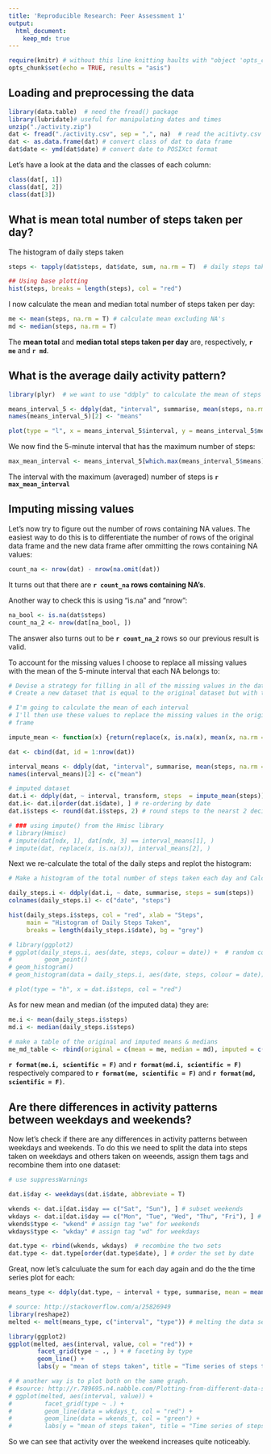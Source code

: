 ```yaml
---
title: 'Reproducible Research: Peer Assessment 1'
output:
  html_document:
    keep_md: true
---
```


```r
require(knitr) # without this line knitting haults with "object 'opts_chunk' not found"
opts_chunk$set(echo = TRUE, results = "asis")
```

## Loading and preprocessing the data

```r
library(data.table)  # need the fread() package
library(lubridate)# useful for manipulating dates and times
unzip("./activity.zip")
dat <- fread("./activity.csv", sep = ",", na)  # read the acitivty.csv file
dat <- as.data.frame(dat) # convert class of dat to data frame
dat$date <- ymd(dat$date) # convert date to POSIXct format
```

Let's have a look at the data and the classes of each column:

```r
class(dat[, 1])
class(dat[, 2])
class(dat[3])
```

## What is mean total number of steps taken per day?

The histogram of daily steps taken
```r
steps <- tapply(dat$steps, dat$date, sum, na.rm = T)  # daily steps taken

## Using base plotting
hist(steps, breaks = length(steps), col = "red")
```

I now calculate the mean and median total number of steps taken per day:
```r
me <- mean(steps, na.rm = T) # calculate mean excluding NA's
md <- median(steps, na.rm = T)
```
The **mean total** and **median total** **steps taken per day** are, respectively, **`r me`** and **`r md`**.


## What is the average daily activity pattern?

```r
library(plyr)  # we want to use "ddply" to calculate the mean of steps for a specific interval for all days 

means_interval_5 <- ddply(dat, "interval", summarise, mean(steps, na.rm = T))
names(means_interval_5)[2] <- "means"

plot(type = "l", x = means_interval_5$interval, y = means_interval_5$means, xlab = "5 minute intervals", ylab = "mean of steps per interval per day", main = "Time series of number of steps taken", col = "red", lwd = 1.5)
```

We now find the 5-minute interval that has the maximum number of steps:
```r
max_mean_interval <- means_interval_5[which.max(means_interval_5$means), ]$interval
```
The interval with the maximum (averaged) number of steps is **`r max_mean_interval`**

## Imputing missing values

Let's now try to figure out the number of rows containing NA values.
The easiest way to do this is  to differentiate the number of rows of the original data frame and the new data frame after ommitting the rows containing NA values:
```r
count_na <- nrow(dat) - nrow(na.omit(dat))
```
It turns out that there are **`r count_na` rows containing NA's**.

Another way to check this is using "is.na" and "nrow":
```r
na_bool <- is.na(dat$steps)
count_na_2 <- nrow(dat[na_bool, ])
```
The answer also turns out to be **`r count_na_2`** rows so our previous result is valid.

To account for the missing values I choose to replace all missing values with the mean of the 5-minute interval that each NA belongs to:
```r
# Devise a strategy for filling in all of the missing values in the dataset. The strategy does not need to be sophisticated. For example, you could use the mean/median for that day, or the mean for that 5-minute interval, etc.
# Create a new dataset that is equal to the original dataset but with the missing data filled in.

# I'm going to calculate the mean of each interval
# I'll then use these values to replace the missing values in the original data 
# frame

impute_mean <- function(x) {return(replace(x, is.na(x), mean(x, na.rm = TRUE)))}

dat <- cbind(dat, id = 1:nrow(dat))

interval_means <- ddply(dat, "interval", summarise, mean(steps, na.rm = T))
names(interval_means)[2] <- c("mean")

# imputed dataset
dat.i <- ddply(dat, ~ interval, transform, steps  = impute_mean(steps))
dat.i<- dat.i[order(dat.i$date), ] # re-ordering by date
dat.i$steps <- round(dat.i$steps, 2) # round steps to the nearst 2 decimals

# ### using impute() from the Hmisc library
# library(Hmisc)
# impute(dat[ndx, 1], dat[ndx, 3] == interval_means[1], )
# impute(dat, replace(x, is.na(x)), interval_means[2], )

```

Next we re-calculate the total of the daily steps and replot the histogram:
```r
# Make a histogram of the total number of steps taken each day and Calculate and report the mean and median total number of steps taken per day. Do these values differ from the estimates from the first part of the assignment? What is the impact of imputing missing data on the estimates of the total daily number of steps?

daily_steps.i <- ddply(dat.i, ~ date, summarise, steps = sum(steps))
colnames(daily_steps.i) <- c("date", "steps")

hist(daily_steps.i$steps, col = "red", xlab = "Steps", 
     main = "Histogram of Daily Steps Taken", 
     breaks = length(daily_steps.i$date), bg = "grey")

# library(ggplot2)
# ggplot(daily_steps.i, aes(date, steps, colour = date)) +  # random colors would make the plot catchy
#         geom_point()
# geom_histogram()
# geom_histogram(data = daily_steps.i, aes(date, steps, colour = date))

# plot(type = "h", x = dat.i$steps, col = "red")
```

As for new mean and median (of the imputed data) they are:
```r
me.i <- mean(daily_steps.i$steps)
md.i <- median(daily_steps.i$steps)

# make a table of the original and imputed means & medians
me_md_table <- rbind(original = c(mean = me, median = md), imputed = c(me.i, md.i))
```
**`r format(me.i, scientific = F)`** and **`r format(md.i, scientific = F)` ** respectively compared to **`r format(me, scientific = F)`** and **`r format(md, scientific = F)`**.

## Are there differences in activity patterns between weekdays and weekends?
Now let's check if there are any differences in activity patterns between weekdays and weekends.
To do this we need to split the data into steps taken on weekdays and others taken on weeends, assign them tags and recombine them into one dataset:
```r
# use suppressWarnings

dat.i$day <- weekdays(dat.i$date, abbreviate = T)

wkends <- dat.i[dat.i$day == c("Sat", "Sun"), ] # subset weekends
wkdays <- dat.i[dat.i$day == c("Mon", "Tue", "Wed", "Thu", "Fri"), ] # subset weekdays
wkends$type <- "wkend" # assign tag "we" for weekends
wkdays$type <- "wkday" # assign tag "wd" for weekdays

dat.type <- rbind(wkends, wkdays)  # recombine the two sets
dat.type <- dat.type[order(dat.type$date), ] # order the set by date
```

Great, now let's calculuate the sum for each day again and do the the time series plot for each:
```r
means_type <- ddply(dat.type, ~ interval + type, summarise, mean = mean(steps))

# source: http://stackoverflow.com/a/25826949
library(reshape2)
melted <- melt(means_type, c("interval", "type")) # melting the data set by interval and type

library(ggplot2)
ggplot(melted, aes(interval, value, col = "red")) +
        facet_grid(type ~ ., ) + # faceting by type
        geom_line() + 
        labs(y = "mean of steps taken", title = "Time series of steps taken on weekdays and weekends")

# # another way is to plot both on the same graph.
# #source: http://r.789695.n4.nabble.com/Plotting-from-different-data-sources-on-the-same-plot-with-ggplot2-td835473.html
# ggplot(melted, aes(interval, value)) +
#         facet_grid(type ~ .) + 
#         geom_line(data = wkdays_t, col = "red") + 
#         geom_line(data = wkends_t, col = "green") + 
#         labs(y = "mean of steps taken", title = "Time series of steps taken on weekdays and weekends")
```

So we can see that activity over the weekend increases quite noticeably.